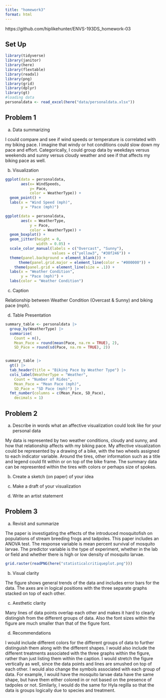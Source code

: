 ```yaml
---
title: "homework3"
format: html
---
```


https://github.com/hiplikehunter/ENVS-193DS_homework-03

## Set Up

```r
library(tidyverse)
library(janitor)
library(here)
library(flextable)
library(readxl)
library(png)
library(grid)
library(dplyr)
library(gt)
#loading data
personaldata <- read_excel(here("data/personaldata.xlsx"))
```

## Problem 1

a. Data summarizing

I could compare and see if wind speeds or temperature is correlated with my biking pace. I imagine that windy or hot conditions could slow down my pace and effort. Categorically, I could group data by weekdays versus weekends and sunny versus cloudy weather and see if that affects my biking pace as well.

b. Visualization

```r

ggplot(data = personaldata,
       aes(x= WindSpeeds,
           y= Pace,
           color = WeatherType)) +
  geom_point() +
  labs(x = "Wind Speed (mph)",
       y = "Pace (mph)")

ggplot(data = personaldata,
       aes(x = WeatherType,
           y = Pace,
           color = WeatherType)) +
  geom_boxplot() +
  geom_jitter(height = 0,
              width = 0.05) +
  scale_color_manual(labels = c("Overcast", "Sunny"),
                     values = c("yellow3", "#38f246")) +
  theme(panel.background = element_blank()) +
      theme(panel.grid.major = element_line(color = "#000000")) +
    theme(panel.grid = element_line(size = .1)) +
  labs(x = "Weather Condition",
       y = "Pace (mph)") +
  labs(color = "Weather Condition")


```

c. Caption

Relationship between Weather Condition (Overcast & Sunny) and biking pace (mph).

d. Table Presentation

```r
summary_table <- personaldata |> 
  group_by(WeatherType) |> 
  summarise(
    Count = n(),
    Mean_Pace = round(mean(Pace, na.rm = TRUE), 2),
    SD_Pace = round(sd(Pace, na.rm = TRUE), 2))


summary_table |> 
  gt() |> 
  tab_header(title = "Biking Pace by Weather Type") |> 
  cols_label(WeatherType = "Weather",
    Count = "Number of Rides",
    Mean_Pace = "Mean Pace (mph)",
    SD_Pace = "SD Pace (mph)") |> 
  fmt_number(columns = c(Mean_Pace, SD_Pace),
    decimals = 1)

```


## Problem 2

a. Describe in words what an affective visualization could look like for your personal data

My data is represented by two weather conditions, cloudy and sunny, and how that relationship affects with my biking pace. My affective visualization could be represented by a drawing of a bike, with the two wheels assigned to each indicator variable. Around the tires, other information such as a title and legend could fit within or on top of the bike frame. The summary data can be represented within the tires with colors or perhaps size of spokes.

b. Create a sketch (on paper) of your idea


c. Make a draft of your visualization


d. Write an artist statement




## Problem 3

a. Revisit and summarize

The paper is investigating the effects of the introduced mosquitofish on populations of stream breeding frogs and tadpoles. This paper includes an ANOVA test. The response variable is mean percent survival of mosquito larvae. The predictor variable is the type of experiment, whether in the lab or field and whether there is high or low density of mosquito larvae.

```r
grid.raster(readPNG(here("statisticalcritiqueplot.png")))
```


b. Visual clarity

The figure shows general trends of the data and includes error bars for the data. The axes are in logical positions with the three separate graphs stacked on top of each other.


c. Aesthetic clarity

Many lines of data points overlap each other and makes it hard to clearly distingish from the different groups of data. Also the font sizes within the figure are much smaller than that of the figure font.


d. Recommendations

I would include different colors for the different groups of data to further distinguish them along with the different shapes. I would also include the different treatments associated with the three graphs within the figure, rather than just listing them within the caption. I would stretch the figure vertically as well, since the data points and lines are smushed on top of each other. I would also change the symbols associated with each group of data. For example, I would have the mosquito larvae data have the same shape, but have them either colored in or not based on the presence of tadpoles or not. Similarly, I would do the same for Hyla regilla so that the data is groups logically due to species and treatment.

